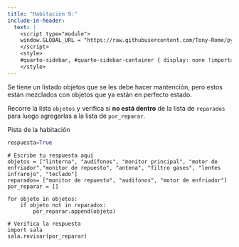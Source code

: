 ```yaml
---
title: "Habitación 9:"
include-in-header:
  text: |
    <script type="module">
    window.GLOBAL_URL = "https://raw.githubusercontent.com/Tony-Rome/pyscape/refs/heads/feature/estacion-espacial/quarto/rooms/sala_09.py";
    </script>
    <style>
    #quarto-sidebar, #quarto-sidebar-container { display: none !important; }
    </style>
---
```


Se tiene un listado objetos que se les debe hacer mantención, pero estos están mezclados con objetos que ya están en perfecto estado.

<div class="alert alert-info">
Recorre la lista `objetos` y verifica si **no está dentro** de la lista de `reparados` para luego agregarlas a la lista de `por_reparar`.
</div>

::: {.callout-tip title="Pista" collapse="true"}
Pista de la habitación

```python 
respuesta=True
```
:::

```pyodide-python
# Escribe tu respuesta aquí
objetos = ["linterna", "audífonos", "monitor principal", "motor de enfriador","monitor de repuesto", "antena", "filtro gases", "lentes infrarojo", "teclado"]
reparados= ["monitor de repuesto", "audífonos", "motor de enfriador"]
por_reparar = []

for objeto in objetos:
    if objeto not in reparados:
        por_reparar.append(objeto)

# Verifica la respuesta
import sala
sala.revisar(por_reparar)
```